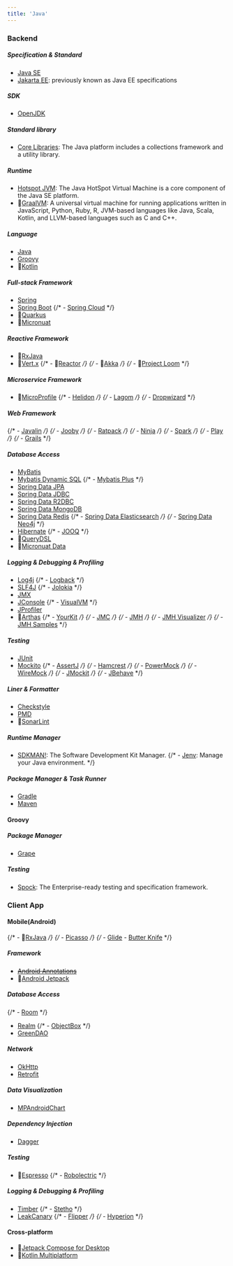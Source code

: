 ```yaml
---
title: 'Java'
---
```


### Backend

##### Specification & Standard 

- [Java SE](https://www.oracle.com/java/)
- [Jakarta EE](https://jakarta.ee/): previously known as Java EE specifications

##### SDK

- [OpenJDK](https://openjdk.java.net/)

##### Standard library

- [Core Libraries](https://docs.oracle.com/en/java/javase/21/core/java-core-libraries1.html): The Java platform includes a collections framework and a utility library.

##### Runtime

- [Hotspot JVM](https://openjdk.java.net/groups/hotspot/): The Java HotSpot Virtual Machine is a core component of the Java SE platform.
- 👀[GraalVM](https://www.graalvm.org/): A universal virtual machine for running applications written in JavaScript, Python, Ruby, R, JVM-based languages like Java, Scala, Kotlin, and LLVM-based languages such as C and C++.

##### Language

- [Java](https://www.oracle.com/java/technologies/javase-downloads.html)
- [Groovy](https://www.groovy-lang.org/)
- 👀[Kotlin](https://www.kotlinlang.org/)


##### Full-stack Framework

- [Spring](https://www.spring.io/)
- [Spring Boot](https://www.spring.io/projects/spring-boot)
  {/* - [Spring Cloud](https://www.spring.io/projects/spring-cloud) */}
- 👀[Quarkus](https://quarkus.io/)
- 👀[Micronuat](https://micronaut.io/)

##### Reactive Framework

- 👀[RxJava](https://github.com/ReactiveX/RxJava/)
- 👀[Vert.x](https://vertx.io/)
{/* - 👀[Reactor](https://projectreactor.io/) */}
{/* - 👀[Akka](https://akka.io/) */}
{/* - 👀[Project Loom](https://wiki.openjdk.java.net/display/loom/Main) */}

##### Microservice Framework

- 👀[MicroProfile](https://microprofile.io/)
{/* - [Helidon](https://helidon.io/) */}
{/* - [Lagom](https://www.lagomframework.com/) */}
{/* - [Dropwizard](https://www.dropwizard.io/) */}

##### Web Framework

{/* - [Javalin](https://javalin.io/) */}
{/* - [Jooby](https://jooby.io/) */}
{/* - [Ratpack](https://ratpack.io/) */}
{/* - [Ninja](https://www.ninjaframework.org/) */}
{/* - [Spark](https://sparkjava.com/) */}
{/* - [Play](https://www.playframework.com/) */}
{/* - [Grails](https://grails.org/) */}

##### Database Access

- [MyBatis](https://www.mybatis.org/)
- [Mybatis Dynamic SQL](https://mybatis.org/mybatis-dynamic-sql/docs/introduction.html)
{/* - [Mybatis Plus](https://baomidou.com/) */}
- [Spring Data JPA](https://spring.io/projects/spring-data-jpa)
- [Spring Data JDBC](https://spring.io/projects/spring-data-jdbc)
- [Spring Data R2DBC](https://spring.io/projects/spring-data-r2dbc)
- [Spring Data MongoDB](https://spring.io/projects/spring-data-mongodb)
- [Spring Data Redis](https://spring.io/projects/spring-data-redis)
{/* - [Spring Data Elasticsearch](https://spring.io/projects/spring-data-elasticsearch) */}
{/* - [Spring Data Neo4j](https://spring.io/projects/spring-data-neo4j) */}
- [Hibernate](https://hibernate.org/)
{/* - [JOOQ](https://www.jooq.org/) */}
- 👀[QueryDSL](https://querydsl.com/)
- 👀[Micronuat Data](https://micronaut-projects.github.io/micronaut-data/latest/guide/)

##### Logging & Debugging & Profiling

- [Log4j](https://logging.apache.org/log4j/2.x/)
  {/* - [Logback](https://logback.qos.ch/) */}
- [SLF4J](https://www.slf4j.org/)
  {/* - [Jolokia](https://jolokia.org/) */}
- [JMX](https://docs.oracle.com/javase/tutorial/jmx/)
- [JConsole](https://docs.oracle.com/javase/8/docs/technotes/guides/management/jconsole.html)
  {/* - [VisualVM](https://visualvm.github.io/) */}
- [JProfiler](https://www.ej-technologies.com/products/jprofiler/overview.html)
- 👀[Arthas](https://arthas.aliyun.com/)
  {/* - [YourKit](https://www.yourkit.com/) */}
  {/* - [JMC](https://openjdk.java.net/projects/jmc/) */}
  {/* - [JMH](https://openjdk.java.net/projects/code-tools/jmh/) */}
  {/* - [JMH Visualizer](https://jmh.morethan.io/) */}
  {/* - [JMH Samples](https://hg.openjdk.java.net/code-tools/jmh/file/tip/jmh-samples/src/main/java/org/openjdk/jmh/samples/) */}

##### Testing

- [JUnit](https://junit.org/)
- [Mockito](https://mokito.org/)
  {/* - [AssertJ](https://assertj.github.io/doc/) */}
  {/* - [Hamcrest](https://hamcrest.org/JavaHamcrest/) */}
  {/* - [PowerMock](https://powermock.github.io/) */}
  {/* - [WireMock](https://wiremock.org/) */}
  {/* - [JMockit](https://jmockit.github.io/) */}
  {/* - [JBehave](https://jbehave.org/) */}

##### Liner & Formatter

- [Checkstyle](https://checkstyle.sourceforge.io/)
- [PMD](https://pmd.github.io/)
- 👀[SonarLint](https://www.sonarlint.org/)

##### Runtime Manager

- [SDKMAN!](https://sdkman.io/): The Software Development Kit Manager.
  {/* - [Jenv](https://www.jenv.be/): Manage your Java environment. */}

##### Package Manager & Task Runner

- [Gradle](https://www.gradle.org/)
- [Maven](https://www.maven.apache.org/)

#### Groovy

##### Package Manager

- [Grape](https://www.groovy-lang.org/grape.html)

##### Testing

- [Spock](https://www.spockframework.org/): The Enterprise-ready testing and specification framework. <Rating value="4" />

### Client App

#### Mobile(Android)

{/* - 👀[RxJava](https://www.rxjava.org/) */}
{/* - [Picasso](https://square.github.io/picasso/) */}
{/* - [Glide](bumptech.github.io/glide/) - [Butter Knife](http://jakewharton.github.io/butterknife/) */}

##### Framework

- ~~[Android Annotations](https://github.com/androidannotations/androidannotations/)~~
- 👀[Android Jetpack](https://developer.android.com/jetpack)

##### Database Access

{/* - [Room](https://developer.android.com/topic/libraries/architecture/room) */}

- [Realm](https://realm.io/)
  {/* - [ObjectBox](https://objectbox.io/) */}
- [GreenDAO](https://greenrobot.org/greendao/)

##### Network

- [OkHttp](https://square.github.io/okhttp/)
- [Retrofit](https://square.github.io/retrofit/)

##### Data Visualization

- [MPAndroidChart]()

##### Dependency Injection

- [Dagger](https://dagger.dev/)

##### Testing

- 👀[Espresso](https://developer.android.com/training/testing/espresso)
  {/* - [Robolectric](https://robolectric.org/) */}

##### Logging & Debugging & Profiling

- [Timber](https://github.com/JakeWharton/timber)
  {/* - [Stetho](https://facebook.github.io/stetho/) */}
- [LeakCanary](https://square.github.io/leakcanary/)
  {/* - [Flipper](https://fbflipper.com/) */}
  {/* - [Hyperion]() */}

#### Cross-platform

  - 👀[Jetpack Compose for Desktop](https://www.jetbrains.com/lp/compose-multiplatform/)
  - 👀[Kotlin Multiplatform](https://www.jetbrains.com/kotlin-multiplatform/)
